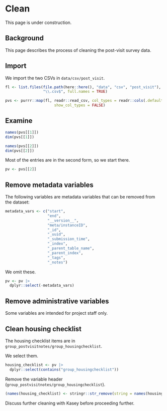 # Clean

::: {.callout-warning}
This page is under construction.
:::

## Background

This page describes the process of cleaning the post-visit survey data.

## Import

We import the two CSVs in `data/csv/post_visit`.

```r
fl <- list.files(file.path(here::here(), "data", "csv", "post_visit"), 
                 "\\.csv$", full.names = TRUE)

pvs <- purrr::map(fl, readr::read_csv, col_types = readr::cols(.default = "c"),
                      show_col_types = FALSE)
```

## Examine 

```r
names(pvs[[1]])
dim(pvs[[1]])
```

```r
names(pvs[[2]])
dim(pvs[[2]])
```

Most of the entries are in the second form, so we start there.

```r
pv <- pvs[[2]]
```

## Remove metadata variables

The following variables are metadata variables that can be removed from the dataset:

```r
metadata_vars <- c("start",
                   "end",
                   "__version__", 
                   "meta/instanceID",
                   "_id",
                   "_uuid",
                   "_submission_time",
                   "_index",
                   "_parent_table_name",
                   "_parent_index",
                   "_tags",
                   "_notes")
```

We omit these.

```r
pv <- pv |>
  dplyr::select(-metadata_vars)
```

## Remove administrative variables

Some variables are intended for project staff only.

## Clean housing checklist

The housing checklist items are in `group_postvisitnotes/group_housingchecklist`.

We select them.

```r
housing_checklist <- pv |>
  dplyr::select(contains("group_housingchecklist"))
```

Remove the variable header (`group_postvisitnotes/group_housingchecklist`).

```r
(names(housing_checklist) <- stringr::str_remove(string = names(housing_checklist), "group_postvisitnotes\\/group_housingchecklist\\/"))
```

::: {.callout-note}
Discuss further cleaning with Kasey before proceeding further.
:::
